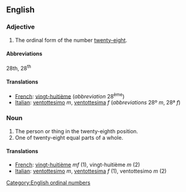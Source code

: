 ==English==

===Adjective===

# The ordinal form of the number [[twenty-eight]].

====Abbreviations====
28th, 28<sup>th</sup>

====Translations====

*[[French]]: [[vingt-huitième]] (''abbreviation'' 28<sup>ème</sup>)
*[[Italian]]: [[ventottesimo]] ''m'', [[ventottesima]] ''f'' (''abbreviations'' 28º ''m'', 28ª ''f'')

===Noun===

#The person or thing in the twenty-eighth position.
#One of twenty-eight equal parts of a whole.

====Translations====

*[[French]]: [[vingt-huitième]] ''mf'' (1), vingt-huitième ''m'' (2)
*[[Italian]]: [[ventottesimo]] ''m'', [[ventottesima]] ''f'' (1), ventottesimo ''m'' (2)

[[Category:English ordinal numbers]]